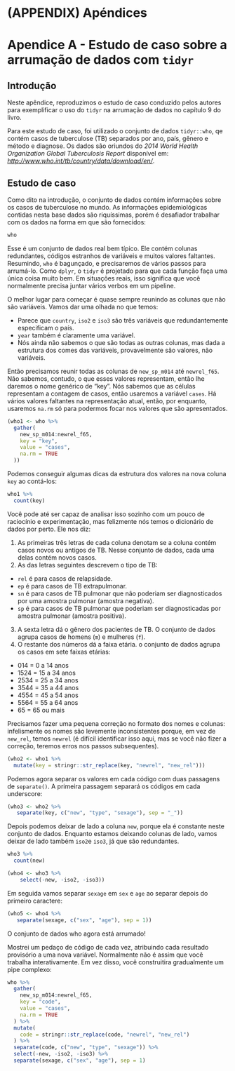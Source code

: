 # (APPENDIX) Apéndices {-}

# Apendice A - Estudo de caso sobre a arrumação de dados com `tidyr`

## Introdução {-}

Neste apêndice, reproduzimos o estudo de caso conduzido pelos autores para exemplificar o uso do `tidyr` na arrumação de dados no capítulo 9 do livro.

Para este estudo de caso, foi utilizado o conjunto de dados `tidyr::who`, qe contém casos de tuberculose (TB) separados por ano, país, gênero e método e diagnose. Os dados são oriundos do _2014 World Health Organization Global Tuberculosis Report_ disponível em: _[http://www.who.int/tb/country/data/download/en/](http://www.who.int/tb/country/data/download/en/)_.

## Estudo de caso {-}

Como dito na introdução, o conjunto de dados contém informações sobre os casos de tuberculose no mundo. As informações epidemiológicas contidas nesta base dados são riquíssimas, porém é desafiador trabalhar com os dados na forma em que são fornecidos:

```r
who
```

Esse é um conjunto de dados real bem típico. Ele contém colunas redundantes, códigos estranhos de variáveis e muitos valores faltantes. Resumindo, `who` é bagunçado, e precisaremos de vários passos para arrumá-lo. Como `dplyr`, o `tidyr` é projetado para que cada função faça uma única coisa muito bem. Em situações reais, isso significa que você normalmente precisa juntar vários verbos em um pipeline.

O melhor lugar para começar é quase sempre reunindo as colunas que não são variáveis. Vamos dar uma olhada no que temos:

- Parece que `country`, `iso2` e `iso3` são três variáveis que redundantemente especificam o país.
- `year` também é claramente uma variável.
- Nós ainda não sabemos o que são todas as outras colunas, mas dada a estrutura dos comes das variáveis, provavelmente são valores, não variáveis.

Então precisamos reunir todas as colunas de `new_sp_m014` até `newrel_f65`. Não sabemos, contudo, o que esses valores representam, então lhe daremos o nome genérico de "key". Nós sabemos que as células representam a contagem de casos, então usaremos a variável `cases`. Há vários valores faltantes na representação atual, então, por enquanto, usaremos `na.rm` só para podermos focar nos valores que são apresentados.

```r
(who1 <- who %>%
  gather(
    new_sp_m014:newrel_f65,
    key = "key",
    value = "cases",
    na.rm = TRUE
  ))
```

Podemos conseguir algumas dicas da estrutura dos valores na nova coluna `key` ao contá-los:

```r
who1 %>%
  count(key)
```

Você pode até ser capaz de analisar isso sozinho com um pouco de raciocínio e experimentação, mas felizmente nós temos o dicionário de dados por perto. Ele nos diz:

1. As primeiras três letras de cada coluna denotam se a coluna contém casos novos ou antigos de TB. Nesse conjunto de dados, cada uma delas contém novos casos.
2. As das letras seguintes descrevem o tipo de TB:
  - `rel` é para casos de relapsidade.
  - `ep` é para casos de TB extrapulmonar.
  - `sn` é para casos de TB pulmonar que não poderiam ser diagnosticados por uma amostra pulmonar (amostra negativa).
  - `sp` é para casos de TB pulmonar que poderiam ser diagnosticadas por amostra pulmonar (amostra positiva).
3. A sexta letra dá o gênero dos pacientes de TB. O conjunto de dados agrupa casos de homens (`m`) e mulheres (`f`).
4. O restante dos números dá a faixa etária. o conjunto de dados agrupa os casos em sete faixas etárias:
  - 014 = 0 a 14 anos
  - 1524 = 15 a 34 anos
  - 2534 = 25 a 34 anos
  - 3544 = 35 a 44 anos
  - 4554 = 45 a 54 anos
  - 5564 = 55 a 64 anos
  - 65 = 65 ou mais
  
Precisamos fazer uma pequena correção no formato dos nomes e colunas: infelismente os nomes são levemente inconsistentes porque, em vez de `new_rel`, temos `newrel` (é difícil identificar isso aqui, mas se você não fizer a correção, teremos erros nos passos subsequentes).

```r
(who2 <- who1 %>%
  mutate(key = stringr::str_replace(key, "newrel", "new_rel")))
```

Podemos agora separar os valores em cada código com duas passagens de `separate()`. A primeira passagem separará os códigos em cada underscore:

```r
(who3 <- who2 %>%
   separate(key, c("new", "type", "sexage"), sep = "_"))
```

Depois podemos deixar de lado a coluna `new`, porque ela é constante neste conjunto de dados. Enquanto estamos deixando colunas de lado, vamos deixar de lado também `iso2`e `iso3`, já que são redundantes.

```r
who3 %>% 
  count(new)
```

```r
(who4 <- who3 %>%
    select(-new, -iso2, -iso3))
```

Em seguida vamos separar `sexage` em `sex` e `age` ao separar depois do primeiro caractere:

```r
(who5 <- who4 %>%
   separate(sexage, c("sex", "age"), sep = 1))
```

O conjunto de dados who agora está arrumado!

Mostrei um pedaço de código de cada vez, atribuindo cada resultado provisório a uma nova variável. Normalmente não é assim que você trabalha interativamente. Em vez disso, você construitira gradualmente um pipe complexo:

```r
who %>%
  gather(
    new_sp_m014:newrel_f65, 
    key = "code",
    value = "cases",
    na.rm = TRUE
  ) %>%
  mutate(
    code = stringr::str_replace(code, "newrel", "new_rel")
  ) %>%
  separate(code, c("new", "type", "sexage")) %>%
  select(-new, -iso2, -iso3) %>%
  separate(sexage, c("sex", "age"), sep = 1)
```


